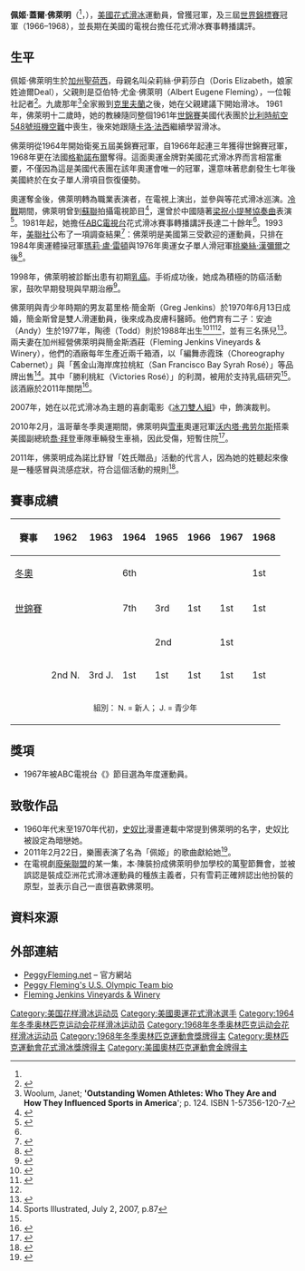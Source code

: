 {{Infobox figure skater
|name= 佩姬·佛萊明<br />Peggy Fleming
|image= Former U.S. Olympian Peggy Fleming holds a Gold at the Pavilion.jpg
|image_size= 200px
|caption=
|country= {{USA}}
|birth_date= {{birth date and age|mf=yes|1948|7|27}}
|residence=
|height=  {{convert|5|ft|4|in|m|2|abbr=on}}<ref>{{Cite web |url=http://www.sports-reference.com/olympics/athletes/fl/peggy-fleming-1.html |title=Peggy Fleming |access-date=2014-03-25 |archive-url=https://web.archive.org/web/20140625015100/http://www.sports-reference.com/olympics/athletes/fl/peggy-fleming-1.html |archive-date=2014-06-25 |dead-url=yes }}</ref>
|formercoach= {{tsl|en|William Kipp|威廉·奇普}}<br>[[卡洛·法西|卡洛·法西]]
|choreographer=
|formerchoreographer=
|retired= 1968
|medaltemplates = <!-- see [[Template:MedalRelatedTemplates|Template:MedalRelatedTemplates]] -->
{{MedalCountry | {{USA}}}}
{{MedalSport|[[花式滑冰|花式滑冰]]}}
{{MedalCompetition|[[冬季奥林匹克运动会花样滑冰比赛|冬季奧運會]]}}
{{MedalGold|[[1968年冬季奥林匹克运动会|1968 格勒諾布爾]] | {{tsl|en|Figure skating at the 1968 Winter Olympics|女子單人滑}}}}
{{MedalCompetition|[[世界花样滑冰锦标赛|世界錦標賽]]}}
{{MedalGold|{{tsl|en|1968 World Figure Skating Championships|1968 日內瓦}}|女子單人滑}}
{{MedalGold|{{tsl|en|1967 World Figure Skating Championships|1967 維也納}}|女子單人滑}}
{{MedalGold|{{tsl|en|1966 World Figure Skating Championships|1966 達佛斯}}|女子單人滑}}
{{MedalBronze|{{tsl|en|1965 World Figure Skating Championships|1965 科羅拉多泉}}|女子單人滑}}
{{MedalCompetition|{{tsl|en|North American Figure Skating Championships|北美錦標賽}}}}
{{MedalGold|{{tsl|en|1967 North American Figure Skating Championships|1967 蒙特婁}}|女子單人滑}}
{{MedalSilver|{{tsl|en|1965 North American Figure Skating Championships|1965羅徹斯特}}|女子單人滑}}
}}
{{MedalTop}}
{{MedalSport | [[冬季奥林匹克运动会花样滑冰比赛|花式滑冰]]}}
{{MedalCountry |  {{USA}} }}
{{MedalGold| {{tsl|en|Figure skating at the 1968 Winter Olympics|1968 格勒諾布爾}} | 女子單人滑}}
{{MedalBottom}}

'''佩姬·蓋爾·佛萊明'''（{{lang-en|'''Peggy Gail Fleming'''}}<ref name=filmr/>，{{bd|1948年|7月27日|catIdx=F}}），[[美國|美國]][[花式滑冰|花式滑冰]]運動員，曾獲{{tsl|en|Figure skating at the 1968 Winter Olympics|1968年冬季奧運會}}冠軍，及三屆[[世界花样滑冰锦标赛|世界錦標賽]]冠軍（1966–1968），並長期在美國的電視台擔任花式滑冰賽事轉播講評。

== 生平 ==
佩姬·佛萊明生於[[加州|加州]][[聖荷西_(加利福尼亞州)|聖荷西]]，母親名叫朵莉絲·伊莉莎白（Doris Elizabeth，娘家姓迪爾Deal），父親則是亞伯特·尤金·佛萊明（Albert Eugene Fleming），一位報社記者<ref name=filmr>{{cite web|url=http://www.filmreference.com/film/67/Peggy-Fleming.html|title=Peggy Flemming|publisher=Filmreference.com|accessdate=2014-03-25|archive-date=2017-11-17|archive-url=https://web.archive.org/web/20171117122714/http://www.filmreference.com/film/67/Peggy-Fleming.html|dead-url=no}}</ref>。九歲那年<ref>Woolum, Janet; ''''Outstanding Women Athletes: Who They Are and How They Influenced Sports in America''''; p. 124. ISBN 1-57356-120-7</ref>全家搬到[[克里夫蘭_(俄亥俄州)|克里夫蘭]]之後，她在父親建議下開始滑冰。 1961年，佛萊明十二歲時，她的教練{{tsl|en|William Kipp|威廉·奇普}}隨同整個1961年[[世界花样滑冰锦标赛|世錦賽]]美國代表團於[[比利時航空548號班機空難|比利時航空548號班機空難]]中喪生，後來她跟隨[[卡洛·法西|卡洛·法西]]繼續學習滑冰。

佛萊明從1964年開始衛冕五屆美錦賽冠軍，自1966年起連三年獲得世錦賽冠軍，1968年更在法國[[格勒諾布爾|格勒諾布爾]]奪得{{tsl|en|Figure skating at the 1968 Winter Olympics|冬季奧運冠軍}}。這面奧運金牌對美國花式滑冰界而言相當重要，不僅因為這是美國代表團在該年奧運會唯一的冠軍，還意味著悲劇發生七年後美國終於在女子單人滑項目恢復優勢。

奧運奪金後，佛萊明轉為職業表演者，在電視上演出，並參與{{tsl|en|Ice Capades|冰之惡作劇}}等花式滑冰巡演。[[冷戰|冷戰]]期間，佛萊明曾到[[蘇聯|蘇聯]]拍攝電視節目<ref name=ESPN>{{cite news|title=Fleming launched modern era of figure skating|url=http://www.espn.go.com/classic/biography/s/Fleming_Peggy.html|last=Hilton|first=Lisette|agency=ESPN Classics|date=2005|accessdate=2014-03-28|archive-date=2016-03-02|archive-url=https://web.archive.org/web/20160302184017/http://espn.go.com/classic/biography/s/Fleming_Peggy.html|dead-url=no}}</ref>，還曾於中國隨著[[梁祝小提琴協奏曲|梁祝小提琴協奏曲]]表演<ref name=program>{{cite web|title=Videos Peggy Fleming|url=http://peggyfleming.com/media/videos/|last=|first=|agency=Peggy Fleming's Official Site|date=2014|accessdate=2014-03-28|archive-date=2020-09-24|archive-url=https://web.archive.org/web/20200924212243/https://www.peggyfleming.com/media/videos/|dead-url=no}}</ref>。1981年起，她擔任[[ABC電視台|ABC電視台]]花式滑冰賽事轉播講評長達二十餘年<ref name=ESPN/>。1993年，[[美聯社|美聯社]]公布了一項調查結果<ref>{{cite news|title=Retton, Hammill most popular American athletes|last=Wilstein|first=Steve|agency=Associated Press|date=May 17, 1993}}</ref>：佛萊明是美國第三受歡迎的運動員，只排在1984年奧運體操冠軍[[瑪莉·盧·雷頓|瑪莉·盧·雷頓]]與1976年奧運女子單人滑冠軍[[桃樂絲·漢彌爾|桃樂絲·漢彌爾]]之後<ref>{{Cite web |url=https://www.peachpuff.com.au/ |title=存档副本 |accessdate=2020-12-17 |archive-date=2010-03-27 |archive-url=https://web.archive.org/web/20100327212934/http://www.womenssportsfoundation.org/Content/Athletes/R/Retton-Mary-Lou.aspx |dead-url=no }}</ref>。

1998年，佛萊明被診斷出患有初期[[乳癌|乳癌]]。手術成功後，她成為積極的防癌活動家，鼓吹早期發現與早期治療<ref>{{Cite web |url=http://www.abcgonline.com/01_cel/index.htm |title=American Breast Cancer Guide – Celebrities Inspiration Roundup<!-- Bot generated title --> |accessdate=2006-04-27 |archive-date=2006-04-27 |archive-url=https://web.archive.org/web/20060427194221/http://www.abcgonline.com/01_cel/index.htm |dead-url=no }}</ref>。

佛萊明與青少年時期的男友葛里格·簡金斯（Greg Jenkins）於1970年6月13日成婚，簡金斯曾是雙人滑運動員，後來成為皮膚科醫師。他們育有二子：安迪（Andy）生於1977年，陶德（Todd）則於1988年出生<ref name=encyclopedia>{{cite web|title=Fleming, Peggy|url=http://www.encyclopedia.com/topic/Peggy_Fleming.aspx|last=Borden|first=Timothy|agency=Notable Sports Figures|date=2004|accessdate=2014-03-28|archive-date=2016-08-11|archive-url=https://web.archive.org/web/20160811031611/http://www.encyclopedia.com/topic/Peggy_Fleming.aspx|dead-url=no}}</ref><ref name=people>{{cite news|title=Picks and Pans Review: The Long Program|url=http://www.people.com/people/article/0,,20129610,00.html|last=Kaminsky|first=Peter|agency=[[People_Magazine|People Magazine]]|date=November 1, 1999|deadurl=yes|archiveurl=https://web.archive.org/web/20140328120901/http://www.people.com/people/article/0,,20129610,00.html|archivedate=2014年3月28日|accessdate=2014年3月28日}}</ref><ref name=ESPN/>，並有三名孫兒<ref name=bio>{{cite web|title=Peggy Fleming|url=http://www.biography.com/people/peggy-fleming-9296974|last=|first=|agency=biography.com|date=2014|accessdate=2014-03-28|archive-date=2019-03-24|archive-url=https://web.archive.org/web/20190324112904/https://www.biography.com/people/peggy-fleming-9296974|dead-url=no}}</ref>。兩夫妻在加州經營佛萊明與簡金斯酒莊（Fleming Jenkins Vineyards & Winery），他們的酒廠每年生產近兩千箱酒，以「編舞赤霞珠（Choreography Cabernet）」與「舊金山海岸席拉桃紅（San Francisco Bay Syrah Rosé）」等品牌出售<ref name="Sports Illustrated 2007, p.87">Sports Illustrated, July 2, 2007, p.87</ref>。其中「勝利桃紅（Victories Rosé）」的利潤，被用於支持乳癌研究<ref name="Sports Illustrated 2007, p.87"/>。該酒廠於2011年關閉<ref>{{Cite web |url=http://www.mercurynews.com/ci_19755489 |title=San Jose Mercury News 1/16/2012 |accessdate=2014-03-27 |archive-date=2016-08-20 |archive-url=https://web.archive.org/web/20160820082502/http://www.mercurynews.com/ci_19755489 |dead-url=no }}</ref>。

2007年，她在以花式滑冰為主題的喜劇電影《[[冰刀雙人組|冰刀雙人組]]》中，飾演裁判。

2010年2月，溫哥華冬季奧運期間，佛萊明與[[雪車|雪車]]奧運冠軍[[沃内塔·弗劳尔斯|沃内塔·弗劳尔斯]]搭乘美國副總統[[喬·拜登|喬·拜登]]車隊車輛發生車禍，因此受傷，短暫住院<ref>{{cite web|author=Associated Press|title=Fleming injured in accident in Biden's motorcade|date=February 14, 2010|url=http://www.teamusa.org/news/2010/02/14/fleming-injured-in-accident-in-biden-s-motorcade/32182|work=Team USA|deadurl=yes|archiveurl=https://web.archive.org/web/20111005182304/http://www.teamusa.org/news/2010/02/14/fleming-injured-in-accident-in-biden-s-motorcade/32182|archivedate=2011年10月5日|accessdate=2014年3月27日}}</ref>。

2011年，佛萊明成為諾比舒冒「姓氏贈品」活動的代言人，因為她的姓聽起來像是一種感冒與流感症狀，符合這個活動的規則<ref>{{Cite web |url=https://www.peachpuff.com.au/ |title=存档副本 |accessdate=2020-12-17 |archive-date=2012-01-18 |archive-url=https://web.archive.org/web/20120118191146/http://www.robitussin.com/cold-and-flu-season-promotions/last-names-giveaway |dead-url=no }}</ref>。

== 賽事成績 ==
{| class="wikitable" style="text-align:center"
|-
! 賽事
! 1962
! 1963
! 1964
! 1965
! 1966
! 1967
! 1968
|-
| align=left | [[冬季奥林匹克运动会花样滑冰比赛|冬奧]] || || || 6th || || || || bgcolor=gold | 1st
|-
| align=left | [[世界花样滑冰锦标赛|世錦賽]] || || || 7th || bgcolor=cc9966 | 3rd || bgcolor=gold | 1st || bgcolor=gold | 1st || bgcolor=gold | 1st
|-
| align=left | {{tsl|en|North American Figure Skating Championships|北美錦標賽}} || || || || bgcolor=silver | 2nd || || bgcolor=gold | 1st ||
|-
| align=left | {{tsl|en|United States Figure Skating Championships|美錦賽}} || bgcolor=silver | 2nd N. || bgcolor=cc9966 | 3rd J. || bgcolor=gold | 1st || bgcolor=gold | 1st || bgcolor=gold | 1st || bgcolor=gold | 1st || bgcolor=gold | 1st
|-
|colspan=8 align=center |<small> 組別： N. = 新人； J. = 青少年</small>
|}

==獎項==
*1967年被ABC電視台《{{tsl|en|Wide World of Sports (U.S. TV series)|世界運動}}》節目選為年度運動員。

==致敬作品==
*1960年代末至1970年代初，[[史奴比|史奴比]]漫畫連載中常提到佛萊明的名字，史奴比被設定為暗戀她。
*2011年2月22日，{{tsl|en|Trey Anastasio|崔·艾納斯塔西歐}}樂團表演了名為「佩姬」的歌曲獻給她<ref>{{cite web|author=livephish|title=Trey Anastasio, Terminal 5, New York, NY|date=February 25, 2011|url=http://www.livephish.com/live-music/0,610/Trey-Anastasio-mp3-flac-download-2-22-2011-Terminal-5-New-York-NY.html|deadurl=yes|archiveurl=https://web.archive.org/web/20110227200620/http://www.livephish.com/live-music/0%2C610/Trey-Anastasio-mp3-flac-download-2-22-2011-Terminal-5-New-York-NY.html|archivedate=2011年2月27日|accessdate=2014年3月28日}}</ref>。
*在電視劇[[廢柴聯盟|廢柴聯盟]]的某一集，本·陳裝扮成佛萊明參加學校的萬聖節舞會，並被誤認是裝成亞洲花式滑冰運動員的種族主義者，只有雪莉正確辨認出他扮裝的原型，並表示自己一直很喜歡佛萊明。

== 資料來源 ==
{{reflist|2}}

== 外部連結 ==
* [https://archive.is/20080117123148/http://www.usolympicteam.com/26_13370.htm PeggyFleming.net] – 官方網站
* [https://web.archive.org/web/20080117123148/http://www.usolympicteam.com/26_13370.htm Peggy Fleming's U.S. Olympic Team bio]
* [https://web.archive.org/web/20070205062402/http://www.flemingjenkinswinery.com/  Fleming Jenkins Vineyards & Winery]

{{冬季奥林匹克运动会花样滑冰比赛女子单人滑冠军}}
{{NavigationWorldChampionsFigureSkatingLadies}}
{{美联社年度最佳女运动员}}

{{Authority control}}
{{DEFAULTSORT:Fleming, Peggy}}
[[Category:美国花样滑冰运动员|Category:美国花样滑冰运动员]]
[[Category:美國奧運花式滑冰選手|Category:美國奧運花式滑冰選手]]
[[Category:1964年冬季奥林匹克运动会花样滑冰运动员|Category:1964年冬季奥林匹克运动会花样滑冰运动员]]
[[Category:1968年冬季奥林匹克运动会花样滑冰运动员|Category:1968年冬季奥林匹克运动会花样滑冰运动员]]
[[Category:1968年冬季奧林匹克運動會獎牌得主|Category:1968年冬季奧林匹克運動會獎牌得主]]
[[Category:奧林匹克運動會花式滑冰獎牌得主|Category:奧林匹克運動會花式滑冰獎牌得主]]
[[Category:美國奧林匹克運動會金牌得主|Category:美國奧林匹克運動會金牌得主]]